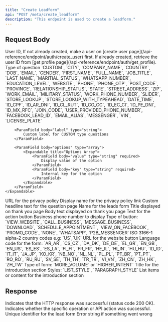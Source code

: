 ```yaml
---
title: "Create Leadform"
api: "POST /meta/create_leadform"
description: "This endpoint is used to create a leadform."
---
```


## Request Body

<ParamField body="userId" type="string" required>
	User ID, If not already created, make a user on [create user
	page](/api-reference/endpoint/auth/create_user) first. If already created,
	retrieve the user ID from [get profile
	page](/api-reference/endpoint/auth/get_profile).
</ParamField>

<ParamField body="leadFormQuestions" type="array" required>
	<Expandable title="Lead Form Questions Array">
		<ParamField body="type" type="string" required>
			Type of question `CUSTOM`, `CITY`, `COMPANY_NAME`, `COUNTRY`, `DOB`, `EMAIL`, `GENDER`, `FIRST_NAME`, `FULL_NAME`, `JOB_TITLE`, `LAST_NAME`, `MARITIAL_STATUS`, `WHATSAPP_NUMBER`, `EDUCATION_LEVEL`, `WEBSITE`, `PHONE`, `PHONE_OTP`, `POST_CODE`, `PROVINCE`, `RELATIONSHIP_STATUS`, `STATE`, `STREET_ADDRESS`, `ZIP`, `WORK_EMAIL`, `MILITARY_STATUS`, `WORK_PHONE_NUMBER`, `SLIDER`, `STORE_LOOKUP`, `STORE_LOOKUP_WITH_TYPEAHEAD`, `DATE_TIME`, `ID_CPF`, `ID_AR_DNI`, `ID_CL_RUT`, `ID_CO_CC`, `ID_EC_CI`, `ID_PE_DNI`, `ID_MX_RFC`, `JOIN_CODE`, `USER_PROVIDED_PHONE_NUMBER`, `FACEBOOK_LEAD_ID`, `EMAIL_ALIAS`, `MESSENGER`, `VIN`, `LICENSE_PLATE`
		</ParamField>

    	<ParamField body="label" type="string">
    		Custom label for CUSTOM type questions
    	</ParamField>

    	<ParamField body="options" type="array">
    		<Expandable title="Options Array">
    			<ParamField body="value" type="string" required>
    				Display value of the option
    			</ParamField>
    			<ParamField body="key" type="string" required>
    				Internal key for the option
    			</ParamField>
    		</Expandable>
    	</ParamField>
    </Expandable>

</ParamField>

<ParamField body="privacyPolicyUrl" type="string" required>
	URL for the privacy policy
</ParamField>

<ParamField body="privacyPolicyName" type="string" required>
	Display name for the privacy policy link
</ParamField>

<ParamField body="questionPageCustomHeadline" type="string">
	Custom headline text for the question page
</ParamField>

<ParamField body="leadsFormName" type="string" required>
	Name for the leads form
</ParamField>

<ParamField body="thankYouPage" type="object" required>
	<Expandable title="Thank You Page Object">
		<ParamField body="title" type="string" required>
			Title displayed on thank you page
		</ParamField>
		<ParamField body="body" type="string" required>
			Body text displayed on thank you page
		</ParamField>
		<ParamField body="button_text" type="string" required>
			Text for the action button
		</ParamField>
		<ParamField body="business_phone_number" type="string">
			Business phone number to display
		</ParamField>
		<ParamField body="button_type" type="string" required>
			Type of button: `VIEW_WEBSITE`, `CALL_BUSINESS`, `MESSAGE_BUSINESS`,
			`DOWNLOAD`, `SCHEDULE_APPOINTMENT`, `VIEW_ON_FACEBOOK`,
			`PROMO_CODE`, `NONE`, `WHATSAPP`, `P2B_MESSENGER`
		</ParamField>
		<ParamField body="country_code" type="string" required>
			ISO 3166-1 alpha-2 country codes e.g: `US`,`UK`
		</ParamField>
		<ParamField body="website_url" type="string" required>
			URL for the website button
		</ParamField>
	</Expandable>
</ParamField>

<ParamField body="language" type="string" required>
	Language code for the form: `AR_AR`, `CS_CZ`, `DA_DK`, `DE_DE`, `EL_GR`,
	`EN_GB`, `EN_US`, `ES_ES`, `ES_LA`, `FI_FI`, `FR_FR`, `HE_IL`, `HI_IN`,
	`HU_HU`, `ID_ID`, `IT_IT`, `JA_JP`, `KO_KR`, `NB_NO`, `NL_NL`, `PL_PL`,
	`PT_BR`, `PT_PT`, `RO_RO`, `RU_RU`, `SV_SE`, `TH_TH`, `TR_TR`, `VI_VN`,
	`ZH_CN`, `ZH_HK`, `ZH_TW`
</ParamField>

<ParamField body="form_type" type="string" required>
	Type of form: `MORE_VOLUME` or `HIGHER_INTENT`
</ParamField>

<ParamField body="intro" type="object">
	<Expandable title="Intro Object">
		<ParamField body="title" type="string" required>
			Title for the introduction section
		</ParamField>
		<ParamField body="style" type="string" required>
			Styles: `LIST_STYLE`, `PARAGRAPH_STYLE`
		</ParamField>
		<ParamField body="content" type="string[]" required>
			List items or content for the introduction section
    	</ParamField>
    </Expandable>

</ParamField>

## Response

<ResponseField name="success" type="boolean">
	Indicates that the HTTP response was successful (status code 200 OK).
</ResponseField>

<ResponseField name="results" type="object">
	<Expandable title="Results Object">
		<ResponseField name="success" type="boolean">
			Indicates whether the specific operation or API action was
			successful.
		</ResponseField>
		<ResponseField name="leadFormId" type="string">
			Unique identifier for the lead form
		</ResponseField>
		<ResponseField name="error" type="string">
			Error string if something went wrong
		</ResponseField>
	</Expandable>
</ResponseField>
